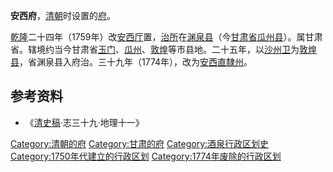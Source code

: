 '''安西府'''，[[清朝|清朝]]时设置的[[府_(行政区划)|府]]。

[[乾隆|乾隆]]二十四年（1759年）改[[安西厅|安西厅]]置，[[治所|治所]]在[[渊泉县|渊泉县]]（今[[甘肃省|甘肃省]][[瓜州县|瓜州县]]）。属甘肃省。辖境约当今甘肃省[[玉门市|玉门]]、[[瓜州县|瓜州]]、[[敦煌市|敦煌]]等市县地。二十五年，以[[沙州卫|沙州卫]]为[[敦煌县|敦煌县]]，省渊泉县入府治。三十九年（1774年），改为[[安西直隸州|安西直隸州]]。 

== 参考资料 ==
*《[[清史稿|清史稿]]·志三十九·地理十一》

{{清朝行政区划小作品}}
{{DEFAULTSORT:A}}
[[Category:清朝的府|Category:清朝的府]]
[[Category:甘肃的府|Category:甘肃的府]]
[[Category:酒泉行政区划史|Category:酒泉行政区划史]]
[[Category:1750年代建立的行政区划|Category:1750年代建立的行政区划]]
[[Category:1774年废除的行政区划|Category:1774年废除的行政区划]]
